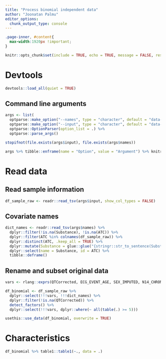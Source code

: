 ```yaml
---
title: "Process binomial independent data"
author: "Joonatan Palmu"
editor_options: 
  chunk_output_type: console
---
```


```css
.page-inner, #content{
  max-width:1920px !important;
}
``` 

```r
knitr::opts_chunk$set(include = TRUE, echo = TRUE, message = FALSE, results='asis', cache=FALSE, warning=FALSE, collapse = TRUE)
```

# Devtools

```r
devtools::load_all(quiet = TRUE)
```

## Command line arguments

```r
args <- list(
  optparse::make_option("--names", type = "character", default = "data-raw/fgVNR.tsv"),
  optparse::make_option("--input", type = "character", default = "data-raw/20241125_full_ekg_data_frame_with_prs_and_atc_is_binary.gz")) %>%
  optparse::OptionParser(option_list = .) %>% 
  optparse::parse_args()
```

```r
stopifnot(file.exists(args$input), file.exists(args$names))
```

```r
args %>% tibble::enframe(name = "Option", value = "Argument") %>% knitr::kable()
```

# Read data

## Read sample information

```r
df_sample_raw <- readr::read_tsv(args$input, show_col_types = FALSE)
```

## Covariate names 

```r
dict_names <- readr::read_tsv(args$names) %>%
  dplyr::filter(!is.na(Substance), !is.na(ATC)) %>%
  dplyr::filter(ATC %in% colnames(df_sample_raw)) %>% 
  dplyr::distinct(ATC, .keep_all = TRUE) %>% 
  dplyr::mutate(Substance = glue::glue("{stringr::str_to_sentence(Substance)} ({ATC})")) %>% 
  dplyr::select(name = Substance, id = ATC) %>%
  tibble::deframe()
```

## Rename and subset original data

```r
vars <- rlang::exprs(QTCorrected, ECG_EVENT_AGE, SEX_IMPUTED, N14_CHRONKIDNEYDIS, I9_CHD, E4_DIABETES, I9_HEARTFAIL, PRS_SCORE)
```

```r
df_binomial <- df_sample_raw %>%
  dplyr::select(!!!vars, !!!dict_names) %>%
  dplyr::filter(!is.na(QTCorrected)) %>%
  detect_factors() %>%
  dplyr::select(!!!vars, dplyr::where(~ all(table(.) >= 5)))
```

```r
usethis::use_data(df_binomial, overwrite = TRUE)
```

# Characteristics

```r
df_binomial %>% table1::table1(~., data = .)
```

